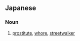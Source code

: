 ==Japanese==
{{ja-kanjitab|がい|しょう|yomi=on}}

===Noun===
{{ja-noun|がいしょう}}

# [[prostitute]], [[whore]], [[streetwalker]]